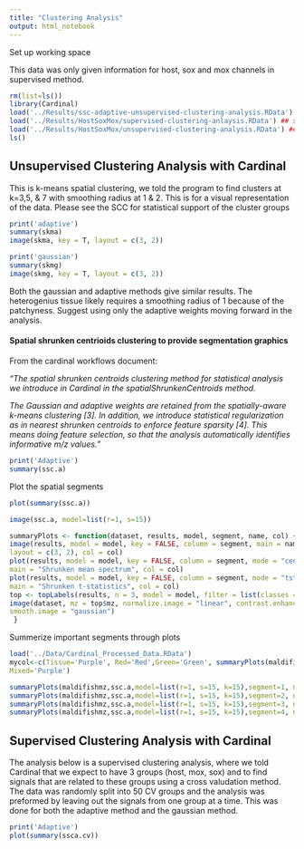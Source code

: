 ```yaml
---
title: "Clustering Analysis"
output: html_notebook
---
```


Set up working space

This data was only given information for host, sox and mox channels in supervised method.
```r
rm(list=ls())
library(Cardinal)
load('../Results/ssc-adaptive-unsupervised-clustering-analysis.RData') ##ssc clustering 
load('../Results/HostSoxMox/supervised-clustering-anlaysis.RData') ## supervised classifaction with ssc
load('../Results/HostSoxMox/unsupervised-clustering-analysis.RData') ## unsupervised clustering
ls()
```



## Unsupervised Clustering Analysis with Cardinal 

This is k-means spatial clustering, we told the program to find clusters at k=3,5, & 7 with smoothing radius at 1 & 2. This is for a visual representation of the data. Please see the SCC for statistical support of the cluster groups

```r
print('adaptive')
summary(skma)
image(skma, key = T, layout = c(3, 2))
```


```r
print('gaussian')
summary(skmg)
image(skmg, key = T, layout = c(3, 2))
```

Both the gaussian and adaptive methods give similar results. The heterogenius tissue likely requires a smoothing radius of 1 because of the patchyness. Suggest using only the adaptive weights moving forward in the analysis. 


#### Spatial shrunken centrioids clustering to provide segmentation graphics

From the cardinal workflows document: 

*"The spatial shrunken centroids clustering method for statistical analysis we introduce in Cardinal in the spatialShrunkenCentroids method.* 

*The Gaussian and adaptive weights are retained from the spatially-aware k-means clustering [3]. In addition, we introduce statistical regularization as in nearest shrunken centroids to enforce feature sparsity [4]. This means doing feature selection, so that the analysis automatically identifies informative m/z values."*

```r
print('Adaptive')
summary(ssc.a)
```

Plot the spatial segments 

```r
plot(summary(ssc.a))
```


```r
image(ssc.a, model=list(r=1, s=15))
```


```r
summaryPlots <- function(dataset, results, model, segment, name, col) {
image(results, model = model, key = FALSE, column = segment, main = name,
layout = c(3, 2), col = col)
plot(results, model = model, key = FALSE, column = segment, mode = "centers",
main = "Shrunken mean spectrum", col = col)
plot(results, model = model, key = FALSE, column = segment, mode = "tstatistics",
main = "Shrunken t-statistics", col = col)
top <- topLabels(results, n = 3, model = model, filter = list(classes = segment))
image(dataset, mz = top$mz, normalize.image = "linear", contrast.enhance = "histogram",
smooth.image = "gaussian")
 }
```


Summerize important segments through plots

```r
load('../Data/Cardinal_Processed_Data.RData')
mycol<-c(Tissue='Purple', Red='Red',Green='Green', summaryPlots(maldifishmz,ssc.a,model=list(r=1, s=15, k=15),segment=4, name='', col=mycol)
Mixed='Purple')
```


```r
summaryPlots(maldifishmz,ssc.a,model=list(r=1, s=15, k=15),segment=1, name='Bacteria Rich Tissue', col=mycol)
summaryPlots(maldifishmz,ssc.a,model=list(r=1, s=15, k=15),segment=2, name='Cilated Edge', col=mycol)
summaryPlots(maldifishmz,ssc.a,model=list(r=1, s=15, k=15),segment=3, name='noise?', col=mycol)
summaryPlots(maldifishmz,ssc.a,model=list(r=1, s=15, k=15),segment=4, name='Bacterial rich region', col=mycol)
```











## Supervised Clustering Analysis with Cardinal 

The analysis below is a supervised clustering analysis, where we told Cardinal that we expect to have 3 groups (host, mox, sox) and to find signals that are related to these groups using a cross valudation method. The data was randomly split into 50 CV groups and the analysis was preformed by leaving out the signals from one group at a time. This was done for both the adaptive method and the gaussian method. 


```r
print('Adaptive')
plot(summary(ssca.cv))
```






